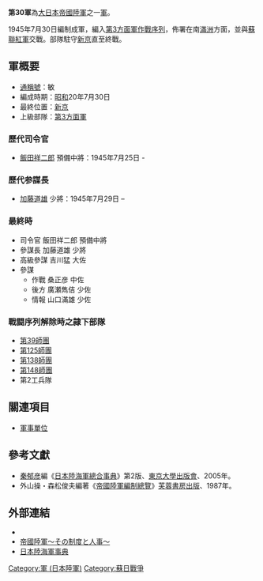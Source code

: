 {{japanese|japanese=第30軍|kana=だいさんじゅうぐん|romaji=daisanjuu-gun}}

'''第30軍'''為[[大日本帝國陸軍|大日本帝國陸軍]]之一[[軍_(軍隊)|軍]]。

1945年7月30日編制成軍，編入[[第3方面軍_(日本軍)|第3方面軍]][[作戰序列|作戰序列]]，佈署在南[[滿洲國|滿洲]]方面，並與[[蘇聯紅軍|蘇聯紅軍]]交戰。部隊駐守[[新京|新京]]直至終戰。

== 軍概要 ==
*[[通稱號|通稱號]]：敏
*編成時期：[[昭和|昭和]]20年7月30日
*最終位置：[[新京|新京]]
*上級部隊：[[第3方面軍_(日本陸軍)|第3方面軍]]
=== 歷代司令官 ===
*[[飯田祥二郎|飯田祥二郎]] 預備中將：1945年7月25日 - 
=== 歷代参謀長 ===
*[[加藤道雄|加藤道雄]] 少將：1945年7月29日 –

=== 最終時 ===
*司令官 飯田祥二郎 預備中將
*參謀長 加藤道雄 少將
*高級參謀 吉川猛 大佐
*參謀
**作戰 桑正彦 中佐
**後方 廣瀬雋佶 少佐
**情報 山口滿雄 少佐

=== 戰闘序列解除時之隷下部隊 ===
*[[第39師團_(日本陸軍)|第39師團]]
*[[第125師團|第125師團]]
*[[第138師團|第138師團]]
*[[第148師團|第148師團]]
*第2工兵隊

== 關連項目 ==
*[[軍事單位|軍事單位]]

==參考文獻==
*[[秦郁彦|秦郁彦]]編《[[日本陸海軍總合事典|日本陸海軍總合事典]]》第2版、[[東京大學出版會|東京大學出版會]]、2005年。
*外山操・森松俊夫編著《[[帝國陸軍編制總覽|帝國陸軍編制總覽]]》[[芙蓉書房出版|芙蓉書房出版]]、1987年。

==外部連結==
*{{cite web
| last = Wendel
| first = Marcus
| url = http://www.axishistory.com/index.php?id=7681
| title = Axis History Factbook
| work = Japanese First Area Army(第30軍 (日本陸軍))
| access-date = 2008-03-22
| archive-date = 2020-04-03
| archive-url = https://web.archive.org/web/20200403230040/https://www.axishistory.com/index.php?id=7681
| dead-url = no
}}
*[https://web.archive.org/web/20080411094145/http://imperialarmy.hp.infoseek.co.jp/ 帝國陸軍～その制度と人事～]
*[https://web.archive.org/web/20100516180653/http://homepage1.nifty.com/kitabatake/rikukaiguntop.html 日本陸海軍事典]

{{日本軍陸軍序列軍}}
[[Category:軍_(日本陸軍)|Category:軍 (日本陸軍)]]
[[Category:蘇日戰爭|Category:蘇日戰爭]]